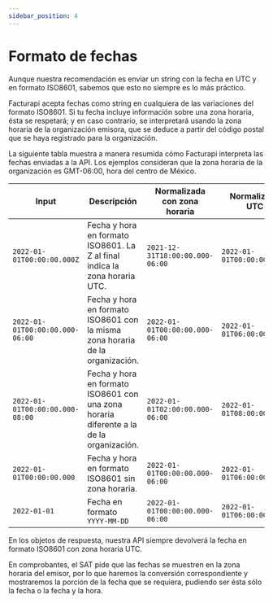 ```yaml
---
sidebar_position: 4
---
```


# Formato de fechas

Aunque nuestra recomendación es enviar un string con la fecha en UTC y en formato
ISO8601, sabemos que esto no siempre es lo más práctico.

Facturapi acepta fechas como string en cualquiera de las variaciones del formato
ISO8601. Si tu fecha incluye información sobre una zona horaria, ésta se respetará;
y en caso contrario, se interpretará usando la zona horaria de la organización
emisora, que se deduce a partir del código postal que se haya registrado para
la organización.

La siguiente tabla muestra a manera resumida cómo Facturapi interpreta las fechas
enviadas a la API. Los ejemplos consideran que la zona horaria de la organización
es GMT-06:00, hora del centro de México.

Input | Descripción | Normalizada con zona horaria | Normalizada UTC
----- | ----------- | ----------------- | ------------------------------
`2022-01-01T00:00:00.000Z` | Fecha y hora en formato ISO8601. La Z al final indica la zona horaria UTC. | `2021-12-31T18:00:00.000-06:00` | `2022-01-01T00:00:00.000Z`
`2022-01-01T00:00:00.000-06:00` | Fecha y hora en formato ISO8601 con la misma zona horaria de la organización. | `2022-01-01T00:00:00.000-06:00` | `2022-01-01T06:00:00.000Z`
`2022-01-01T00:00:00.000-08:00` | Fecha y hora en formato ISO8601 con una zona horaria diferente a la de la organización. | `2022-01-01T02:00:00.000-06:00` | `2022-01-01T08:00:00.000Z`
`2022-01-01T00:00:00.000` | Fecha y hora en formato ISO8601 sin zona horaria. | `2022-01-01T00:00:00.000-06:00` | `2022-01-01T06:00:00.000Z`
`2022-01-01` | Fecha en formato `YYYY-MM-DD` | `2022-01-01T00:00:00.000-06:00` | `2022-01-01T06:00:00.000Z`

En los objetos de respuesta, nuestra API siempre devolverá la fecha en formato
ISO8601 con zona horaria UTC.

En comprobantes, el SAT pide que las fechas se muestren en la zona horaria del emisor,
por lo que haremos la conversión correspondiente y mostraremos la porción de la fecha
que se requiera, pudiendo ser ésta sólo la fecha o la fecha y la hora.